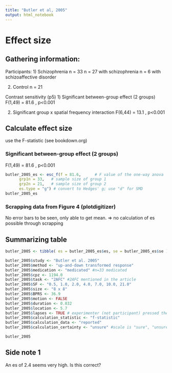 ```yaml
---
title: "Butler et al, 2005"
output: html_notebook
---
```


# Effect size

## Gathering information:

Participants:
1) Schizophrenia n = 33 
n = 27 with schizophrenia
n = 6 with schizoaffective disorder

2)  Control n = 21

Contrast sensitivity (p5)
1) Significant between-group effect (2 groups)
F(1,49) = 81.6 , p\<0.001

2)  Significant group x spatial frequency interaction
F(6,44) = 13.1 , p\<0.001

## Calculate effect size
use the F-statistic (see bookdown.org)

### Significant between-group effect (2 groups)
F(1,49) = 81.6 , p\<0.001
```r
butler_2005_es <- esc_f(f = 81.6,      # F value of the one-way anova
      grp1n = 33,   # sample size of group 1 
      grp2n = 21,   # sample size of group 2
      es.type = "g") # convert to Hedges' g; use "d" for SMD
butler_2005_es
```

### Scrapping data from Figure 4 (plotdigitizer)
No error bars to be seen, only able to get mean. => no calculation of es possible through scrapping

## Summarizing table
```r
butler_2005 <- tibble( es = butler_2005_es$es, se = butler_2005_es$se ) 

butler_2005$study <- "Butler et al. 2005"
butler_2005$method <- "up-and-down transformed response"  
butler_2005$medication <- "medicated" #n=33 medicated
butler_2005$cpz <- 1194.0 
butler_2005$task <- "2AFC" #2AFC mentioned in the article
butler_2005$SF <- "0.5, 1.0, 2.0, 4.0, 7.0, 10.0, 21.0"
butler_2005$size <- "8 x 8" 
butler_2005$BPRS <- 36.9
butler_2005$motion <- FALSE 
butler_2005$duration <- 0.032 
butler_2005$location <- 5.7
butler_2005$lapses <- TRUE # experimenter (not participant) pressed the buttons to indicate whether stimulus on left or right side 
butler_2005$calculation_statistic <- "f-statistic"  
butler_2005$calculation_data <- "reported" 
butler_2005$calculation_certainty <- "unsure" #scale is "sure", "unsure", "very unsure"

butler_2005
```

## Side note 1
An es of 2.4 seems very high. Is this correct?
